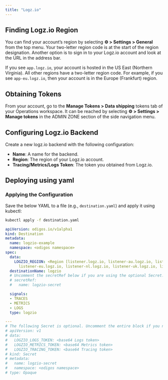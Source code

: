 ```yaml
---
title: "Logz.io"
---
```


## Finding Logz.io Region

You can find your account’s region by selecting **⚙️ > Settings > General** from the top menu. Your two-letter region code is at the start of the region designation.
Another option is to sign in to your Logz.io account and look at the URL in the address bar.

If you see `app.logz.io`, your account is hosted in the US East (Northern Virginia). All other regions have a two-letter region code. For example, if you see `app-eu.logz.io`, then your account is in the Europe (Frankfurt) region.

## Obtaining Tokens

From your account, go to the **Manage Tokens > Data shipping** tokens tab of your Operations workspace.
It can be reached by selecting **⚙️ > Settings > Manage tokens** in the ADMIN ZONE section of the side navigation menu.

## Configuring Logz.io Backend

Create a new logz.io backend with the following configuration:

- **Name**: A name for the backend.
- **Region**: The region of your Logz.io account.
- **Tracing/Metrics/Logs Token**: The token you obtained from Logz.io.


## Deploying using yaml

### Applying the Configuration
Save the below YAML to a file (e.g., `destination.yaml`) and apply it using kubectl:

```bash
kubectl apply -f destination.yaml
```


```yaml
apiVersion: odigos.io/v1alpha1
kind: Destination
metadata:
  name: logzio-example
  namespace: <odigos namespace>
spec:
  data:
    LOGZIO_REGION: <Region [listener.logz.io, listener-au.logz.io, listener-ca.logz.io,
      listener-eu.logz.io, listener-nl.logz.io, listener-uk.logz.io, listener-wa.logz.io]>
  destinationName: logzio
  # Uncomment the secretRef below if you are using the optional Secret.
  # secretRef:
  #   name: logzio-secret

  signals:
  - TRACES
  - METRICS
  - LOGS
  type: logzio

---
# The following Secret is optional. Uncomment the entire block if you need to use it.
# apiVersion: v1
# data:
#   LOGZIO_LOGS_TOKEN: <base64 Logs token>
#   LOGZIO_METRICS_TOKEN: <base64 Metrics token>
#   LOGZIO_TRACING_TOKEN: <base64 Tracing token>
# kind: Secret
# metadata:
#   name: logzio-secret
#   namespace: <odigos namespace>
# type: Opaque
```